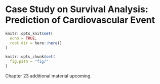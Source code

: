 # Case Study on Survival Analysis: Prediction of Cardiovascular Event {#ch:case-study-cardiovascular}

```r
knitr::opts_knit$set(
  echo = TRUE,
  root.dir = here::here()
)

knitr::opts_chunk$set(
  fig.path = "fig/"
)
```

Chapter 23 additional material upcoming.
